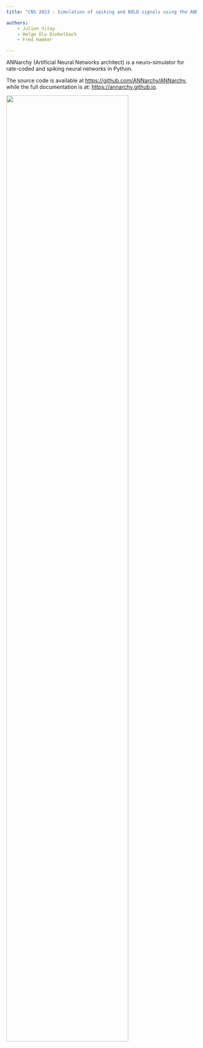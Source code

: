 ```yaml
---
title: "CNS 2023 : Simulation of spiking and BOLD signals using the ANNarchy simulator"

authors:
    - Julien Vitay
    - Helge Ülo Dinkelbach
    - Fred Hamker

---
```


ANNarchy (Artificial Neural Networks architect) is a neuro-simulator for rate-coded and spiking neural networks in Python. 

The source code is available at <https://github.com/ANNarchy/ANNarchy>, while the full documentation is at: <https://annarchy.github.io>.

![](img/annarchy-color.png){width=80%}